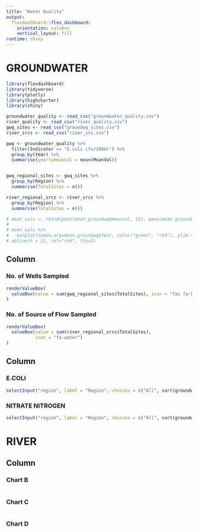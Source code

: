 ```yaml
---
title: "Water Quality"
output: 
  flexdashboard::flex_dashboard:
    orientation: columns
    vertical_layout: fill
runtime: shiny
---
```


GROUNDWATER
===
```r
library(flexdashboard)
library(tidyverse)
library(plotly)
library(highcharter)
library(shiny)

groundwater_quality <- read_csv("groundwater_quality.csv")
river_quality <- read_csv("river_quality.csv")
gwq_sites <- read_csv("groundwq_sites.csv")
river_srcs <- read_csv("river_src.csv")

gwq <- groundwater_quality %>% 
  filter(Indicator == "E.coli cfu/100ml") %>% 
  group_by(Year) %>% 
  summarise(yearlymeanval = mean(MeanVal))


gwq_regional_sites <- gwq_sites %>% 
  group_by(Region) %>% 
  summarise(TotalSites = n())

river_regional_srcs <- river_srcs %>% 
  group_by(Region) %>% 
  summarise(TotalSites = n())

# mean_vals <- rbind(pmin(mean_groundwq$meanval, 11), pmax(mean_groundwq$meanval-11, 0))
# 
# mean_vals %>%
#   barplot(names.arg=mean_groundwq$Year, col=c("green", "red"), ylim = c(0, 80))
# abline(h = 11, col="red", lty=2)
```

Column {data-width=350}
-------------------------------------
    
### No. of Wells Sampled

```r
renderValueBox(
  valueBox(value = sum(gwq_regional_sites$TotalSites), icon = "fas fa-heart-crack")
)
```

### No. of Source of Flow Sampled

```r
renderValueBox(
  valueBox(value = sum(river_regional_srcs$TotalSites),
           icon = "fa-water")
)
```
   
Column {data-width=250 .tabset .tabset-fade}
-------------------------------------
   
### E.COLI

```r
selectInput("region", label = "Region", choices = c("All", sort(groundwater_quality$Region)), selected = "All")
```   
 
### NITRATE NITROGEN
    
```r
selectInput("region", label = "Region", choices = c("All", sort(groundwater_quality$Region)), selected = "All")
```

RIVER
===
Column {data-width=350}
-----------------------------------------------------------------------

### Chart B

```r

```

### Chart C

```r

```

### Chart D

```r

```
 
 